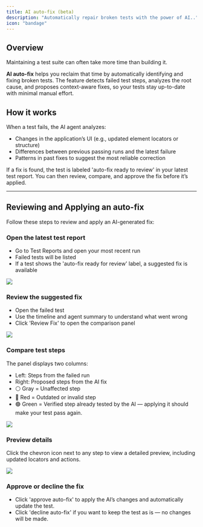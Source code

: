 ```yaml
---
title: AI auto-fix (beta)
description: "Automatically repair broken tests with the power of AI.."
icon: "bandage"
---
```


## Overview

Maintaining a test suite can often take more time than building it.

**AI auto-fix** helps you reclaim that time by automatically identifying and fixing broken tests. The feature detects failed test steps, analyzes the root cause, and proposes context-aware fixes, so your tests stay up-to-date with minimal manual effort.

## How it works

When a test fails, the AI agent analyzes:

- Changes in the application’s UI (e.g., updated element locators or structure)
- Differences between previous passing runs and the latest failure
- Patterns in past fixes to suggest the most reliable correction

If a fix is found, the test is labeled 'auto-fix ready to review' in your latest test report.
You can then review, compare, and approve the fix before it’s applied.

---

## Reviewing and Applying an auto-fix

Follow these steps to review and apply an AI-generated fix:

### Open the latest test report

- Go to Test Reports and open your most recent run
- Failed tests will be listed
- If a test shows the 'auto-fix ready for review' label, a suggested fix is available

<Frame caption="failed test with auto-fix, 10/2025">
  <img src="/images/maintain/test-report-with-auto-fix.png" />
</Frame>

### Review the suggested fix

- Open the failed test
- Use the timeline and agent summary to understand what went wrong
- Click 'Review Fix' to open the comparison panel

<Frame caption="timeline with failed step, 10/2025">
  <img src="/images/maintain/understand-what-went-wrong.png" />
</Frame>

### Compare test steps

The panel displays two columns:

- Left: Steps from the failed run
- Right: Proposed steps from the AI fix
- ⚪️ Gray = Unaffected step
- 🔴 Red = Outdated or invalid step
- 🟢 Green = Verified step already tested by the AI — applying it should make your test pass again.

<Frame caption="auto-fix with proposed steps, 10/2025">
  <img src="/images/maintain/split-view-compare-steps.png" />
</Frame>

### Preview details

Click the chevron icon next to any step to view a detailed preview, including updated locators and actions.

<Frame caption="auto-fix with side-by-side preview, 10/2025">
  <img src="/images/maintain/split-view-preview-details.png" />
</Frame>

### Approve or decline the fix

- Click 'approve auto-fix' to apply the AI’s changes and automatically update the test.
- Click 'decline auto-fix' if you want to keep the test as is — no changes will be made.
